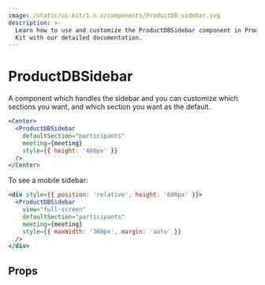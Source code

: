 ```yaml
---
image: /static/ui-kit/1.x.x/components/ProductDB-sidebar.svg
description: >-
  Learn how to use and customize the ProductDBSidebar component in ProductDB's React UI
  Kit with our detailed documentation.
---
```


# ProductDBSidebar

A component which handles the sidebar and
you can customize which sections you want, and which section you want as the default.

```jsx live
<Center>
  <ProductDBSidebar
    defaultSection="participants"
    meeting={meeting}
    style={{ height: '480px' }}
  />
</Center>
```

To see a mobile sidebar:

```jsx live
<div style={{ position: 'relative', height: '600px' }}>
  <ProductDBSidebar
    view="full-screen"
    defaultSection="participants"
    meeting={meeting}
    style={{ maxWidth: '360px', margin: 'auto' }}
  />
</div>
```

## Props

<PropsTable of="ProductDB-sidebar" />

<head>
  <title>React UI Kit ProductDBSidebar</title>
</head>

